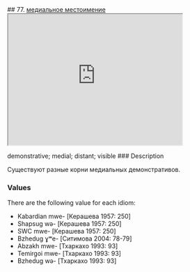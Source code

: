 ## 77. <a href =  'https://agricolamz.github.io/The_Circassian_Isoglosses_Database/77.html'>медиальное местоимение</a><div class='box'><iframe src='https://agricolamz.github.io/The_Circassian_Isoglosses_Database/77.html' width = '400px' height = '300px'></iframe></div>demonstrative; medial; distant; visible
### Description

Существуют разные корни медиальных демонстративов.

### Values
There are the following value for each idiom:

* Kabardian  mwe- [Керашева 1957: 250] 
* Shapsug  wə- [Керашева 1957: 250] 
* SWC  mwe- [Керашева 1957: 250] 
* Bzhedug  ɣʷe- [Ситимова 2004: 78-79] 
* Abzakh  mwe- [Тхаркахо 1993: 93] 
* Temirgoi  mwe- [Тхаркахо 1993: 93] 
* Bzhedug  wə- [Тхаркахо 1993: 93] 


